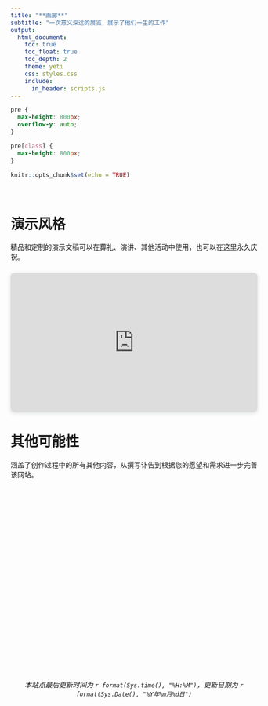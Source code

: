 ```yaml
---
title: "**画廊**"
subtitle: "一次意义深远的展览，展示了他们一生的工作"
output:
  html_document:
    toc: true
    toc_float: true
    toc_depth: 2
    theme: yeti
    css: styles.css
    include:
      in_header: scripts.js
---
```


```css
pre {
  max-height: 800px;
  overflow-y: auto;
}

pre[class] {
  max-height: 800px;
}
```

```r
knitr::opts_chunk$set(echo = TRUE)
```

<!-- Add JavaScript for page transition -->
<!-- Add JavaScript for page transition -->

<br>


<h1>演示风格</h1>

精品和定制的演示文稿可以在葬礼、演讲、其他活动中使用，也可以在这里永久庆祝。


<div style="position: relative; width: 100%; height: 0; padding-top: 56.2500%;
 padding-bottom: 0; box-shadow: 0 2px 8px 0 rgba(63,69,81,0.16); margin-top: 1.6em; margin-bottom: 0.9em; overflow: hidden;
 border-radius: 8px; will-change: transform;">
  <iframe loading="lazy" style="position: absolute; width: 100%; height: 100%; top: 0; left: 0; border: none; padding: 0;margin: 0;"
    src="https://www.canva.com/design/DAGYZClZRCY/llQXO8LEu669hQqrbcqs3A/view?embed" allowfullscreen="allowfullscreen" allow="fullscreen">
  </iframe>
</div>
<a href="https:&#x2F;&#x2F;www.canva.com&#x2F;design&#x2F;DAGYZClZRCY&#x2F;llQXO8LEu669hQqrbcqs3A&#x2F;view?utm_content=DAGYZClZRCY&amp;utm_campaign=designshare&amp;utm_medium=embeds&amp;utm_source=link" target="_blank" rel="noopener"></a> 

<h1>其他可能性</h1>

涵盖了创作过程中的所有其他内容，从撰写讣告到根据您的愿望和需求进一步完善该网站。


</br>
</br>
</br>
</br>
<br>
<br>
<br>
<br>
<br>
<br>
<br>
<br>
<br>
<br>
<br>
<br>
<br>
<br>
<br>
<br>
<br>
<br>

<h6>
<center>*本站点最后更新时间为 `r format(Sys.time(), "%H:%M")`，更新日期为 `r format(Sys.Date(), "%Y年%m月%d日")`*</center>
</h6>

